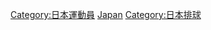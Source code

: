 {{Commonscat|Volleyball players from Japan}}

[[Category:日本運動員|Category:日本運動員]]
[[Category:各國排球運動員|Japan]]
[[Category:日本排球|Category:日本排球]]